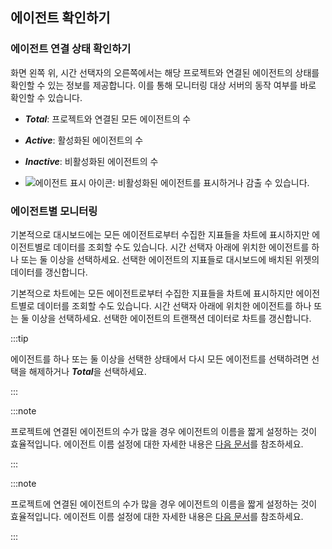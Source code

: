 ## 에이전트 확인하기

### 에이전트 연결 상태 확인하기

<InDoc pages="dashboard">

<ImgLang img='apm-dashboard-check-agent.png' desc='에이전트 연결 상태' />

</InDoc>

<InDoc pages="dashboard-transactionmap">

<ImgLang img='txmap-check-agent.png' desc='에이전트 연결 상태' />

</InDoc>

화면 왼쪽 위, 시간 선택자의 오른쪽에서는 해당 프로젝트와 연결된 에이전트의 상태를 확인할 수 있는 정보를 제공합니다. 이를 통해 모니터링 대상 서버의 동작 여부를 바로 확인할 수 있습니다.

* ***Total***: 프로젝트와 연결된 모든 에이전트의 수

* ***Active***: 활성화된 에이전트의 수

* ***Inactive***: 비활성화된 에이전트의 수

* ![에이전트 표시 아이콘](/img/ic-inactive.svg): 비활성화된 에이전트를 표시하거나 감출 수 있습니다.

### 에이전트별 모니터링

<InDoc pages="dashboard,multi-instance-monitoring">

<ImgLang img='apm-dashboard-select-agent.png' desc='에이전트 선택하기' />

</InDoc>

<InDoc pages="dashboard-transactionmap">

<ImgLang img='txmap-select-agent.png' desc='에이전트 선택하기' />

</InDoc>

<InDoc pages="dashboard,multi-instance-monitoring">

기본적으로 대시보드에는 모든 에이전트로부터 수집한 지표들을 차트에 표시하지만 에이전트별로 데이터를 조회할 수도 있습니다. 시간 선택자 아래에 위치한 에이전트를 하나 또는 둘 이상을 선택하세요. 선택한 에이전트의 지표들로 대시보드에 배치된 위젯의 데이터를 갱신합니다.

</InDoc>

<InDoc pages="dashboard-transactionmap">

기본적으로 차트에는 모든 에이전트로부터 수집한 지표들을 차트에 표시하지만 에이전트별로 데이터를 조회할 수도 있습니다. 시간 선택자 아래에 위치한 에이전트를 하나 또는 둘 이상을 선택하세요. 선택한 에이전트의 트랜잭션 데이터로 차트를 갱신합니다.

</InDoc>

:::tip

에이전트를 하나 또는 둘 이상을 선택한 상태에서 다시 모든 에이전트를 선택하려면 선택을 해제하거나 ***Total***을 선택하세요.

:::

<InDoc product="java,python,php,nodejs,dotnet,golang">

:::note

프로젝트에 연결된 에이전트의 수가 많을 경우 에이전트의 이름을 짧게 설정하는 것이 효율적입니다. 에이전트 이름 설정에 대한 자세한 내용은 [다음 문서](agent-name)를 참조하세요.

:::

</InDoc>

<InDoc product="postgresql,mysql,redis,mongodb,oracle-pro,oracle-v2">

:::note

프로젝트에 연결된 에이전트의 수가 많을 경우 에이전트의 이름을 짧게 설정하는 것이 효율적입니다. 에이전트 이름 설정에 대한 자세한 내용은 [다음 문서](agent-dbx-settings#naming)를 참조하세요.

:::

</InDoc>